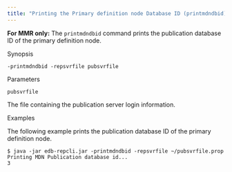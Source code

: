 ```yaml
---
title: "Printing the Primary definition node Database ID (printmdndbid)"
---
```


<div id="printing_pdn_node_db_id" class="registered_link"></div>

**For MMR only:** The `printmdndbid` command prints the publication database ID of the primary definition node.

Synopsis

`-printmdndbid -repsvrfile pubsvrfile`

Parameters

`pubsvrfile`

The file containing the publication server login information.

Examples

The following example prints the publication database ID of the primary definition node.

```text
$ java -jar edb-repcli.jar -printmdndbid -repsvrfile ~/pubsvrfile.prop
Printing MDN Publication database id...
3
```
